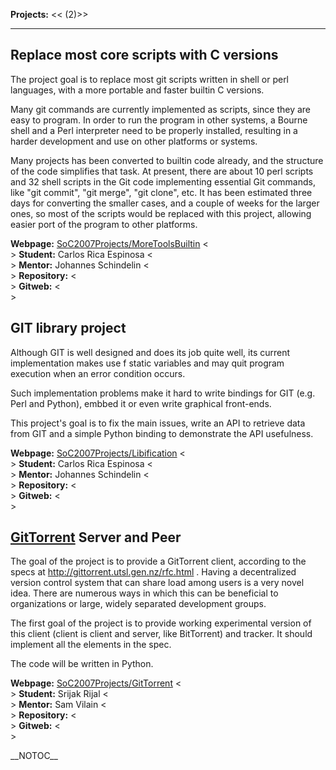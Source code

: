 <b>Projects:</b>
<<<!-- ! TOC here -->(2)>>
----

== Replace most core scripts with C versions ==

The project goal is to replace most git scripts written in shell or perl languages, with a more portable and faster builtin C versions.

Many git commands are currently implemented as scripts, since they are easy to program. In order to run the program in other systems, a Bourne shell and a Perl interpreter need to be properly installed, resulting in a harder development and use on other platforms or systems.

Many projects has been converted to builtin code already, and the structure of the code simplifies that task. At present, there are about 10 perl scripts and 32 shell scripts in the Git code implementing essential Git commands, like "git commit", "git merge", "git clone", etc. It has been estimated three days for converting the smaller cases, and a couple of weeks for the larger ones, so most of the scripts would be replaced with this project, allowing easier port of the program to other platforms.

<b>Webpage:</b> [[SoC2007Projects/MoreToolsBuiltin]] <<BR>>
<b>Student:</b> Carlos Rica Espinosa <<BR>>
<b>Mentor:</b> Johannes Schindelin <<BR>>
<b>Repository:</b> <<BR>>
<b>Gitweb:</b> <<BR>>

== GIT library project ==

Although GIT is well designed and does its job quite well, its current implementation makes use f static variables and may quit program execution when an error condition occurs.

Such implementation problems make it hard to write bindings for GIT (e.g. Perl and Python), embbed it or even write graphical front-ends.

This project's goal is to fix the main issues, write an API to retrieve data from GIT and a simple Python binding to demonstrate the API usefulness.

<b>Webpage:</b> [[SoC2007Projects/Libification]] <<BR>>
<b>Student:</b> Carlos Rica Espinosa <<BR>>
<b>Mentor:</b> Johannes Schindelin <<BR>>
<b>Repository:</b> <<BR>>
<b>Gitweb:</b> <<BR>>

== [[GitTorrent]] Server and Peer ==

The goal of the project is to provide a GitTorrent client, according to the specs at http://gittorrent.utsl.gen.nz/rfc.html . Having a decentralized version control system that can share load among users is a very novel idea. There are numerous ways in which this can be beneficial to organizations or large, widely separated development groups.

The first goal of the project is to provide working experimental version of this client (client is client and server, like BitTorrent) and tracker. It should implement all the elements in the spec.

The code will be written in Python.

<b>Webpage:</b> [[SoC2007Projects/GitTorrent]] <<BR>>
<b>Student:</b> Srijak Rijal <<BR>>
<b>Mentor:</b> Sam Vilain <<BR>>
<b>Repository:</b> <<BR>>
<b>Gitweb:</b> <<BR>>

__NOTOC__